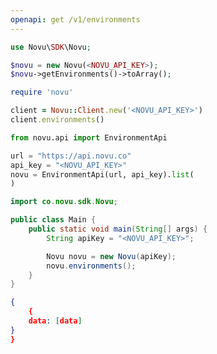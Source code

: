 ```yaml
---
openapi: get /v1/environments
---
```


<RequestExample>

```php PHP
use Novu\SDK\Novu;

$novu = new Novu(<NOVU_API_KEY>);
$novu->getEnvironments()->toArray();
```

```ruby Ruby
require 'novu'

client = Novu::Client.new('<NOVU_API_KEY>')
client.environments()
```

```python Python
from novu.api import EnvironmentApi

url = "https://api.novu.co"
api_key = "<NOVU_API_KEY>"
novu = EnvironmentApi(url, api_key).list(
)
```


```java Java
import co.novu.sdk.Novu;

public class Main {
    public static void main(String[] args) {
        String apiKey = "<NOVU_API_KEY>";

        Novu novu = new Novu(apiKey);
        novu.environments();
    }
}
```

</RequestExample>

<ResponseExample>

```json Response
{
    {
    data: [data]
}
}
```

</ResponseExample>